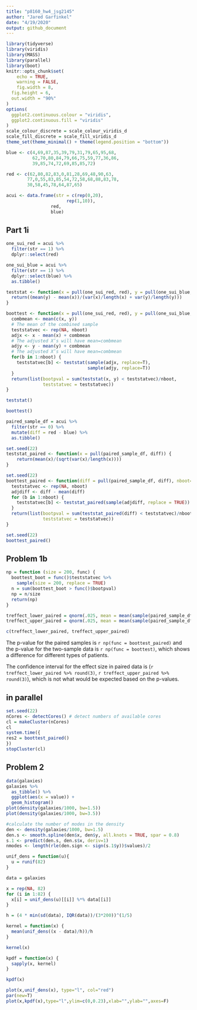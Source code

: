 ```yaml
---
title: "p8160_hw4_jsg2145"
author: "Jared Garfinkel"
date: "4/19/2020"
output: github_document
---
```


```r
library(tidyverse)
library(viridis)
library(MASS)
library(parallel)
library(boot)
knitr::opts_chunk$set(
	echo = TRUE,
	warning = FALSE,
	fig.width = 8, 
  fig.height = 6,
  out.width = "90%"
)
options(
  ggplot2.continuous.colour = "viridis",
  ggplot2.continuous.fill = "viridis"
)
scale_colour_discrete = scale_colour_viridis_d
scale_fill_discrete = scale_fill_viridis_d
theme_set(theme_minimal() + theme(legend.position = "bottom"))
```

```r
blue <- c(4,69,87,35,39,79,31,79,65,95,68,
          62,70,80,84,79,66,75,59,77,36,86,
          39,85,74,72,69,85,85,72)

red <- c(62,80,82,83,0,81,28,69,48,90,63,
        77,0,55,83,85,54,72,58,68,88,83,78,
        30,58,45,78,64,87,65)

acui <- data.frame(str = c(rep(0,20),
                       rep(1,10)),
                 red,
                 blue)
```

## Part 1i

```r
one_sui_red = acui %>% 
  filter(str == 1) %>% 
  dplyr::select(red)

one_sui_blue = acui %>% 
  filter(str == 1) %>% 
  dplyr::select(blue) %>% 
  as.tibble()
```

```r
teststat <- function(x = pull(one_sui_red, red), y = pull(one_sui_blue, blue)) {
  return((mean(y) - mean(x))/(var(x)/length(x) + var(y)/length(y)))
}

boottest <- function(x = pull(one_sui_red, red), y = pull(one_sui_blue, blue), nboot = 200) {
  combmean <- mean(c(x, y))
  # The mean of the combined sample
  teststatvec <- rep(NA, nboot)
  adjx <- x - mean(x) + combmean
  # The adjusted X’s will have mean=combmean
  adjy <- y - mean(y) + combmean
  # The adjusted X’s will have mean=combmean
  for(b in 1:nboot) {
    teststatvec[b] <- teststat(sample(adjx, replace=T),
                               sample(adjy, replace=T))
  }
  return(list(bootpval = sum(teststat(x, y) < teststatvec)/nboot, 
              teststatvec = teststatvec))
}
```



```r
teststat()

boottest()
```

```r
paired_sample_df = acui %>% 
  filter(str == 0) %>% 
  mutate(diff = red - blue) %>%
  as.tibble()
```

```r
set.seed(22)
teststat_paired <- function(x = pull(paired_sample_df, diff)) {
    return(mean(x)/(sqrt(var(x)/length(x))))
}

set.seed(22)
boottest_paired <- function(diff = pull(paired_sample_df, diff), nboot=200) {
  teststatvec <- rep(NA, nboot)
  adjdiff <- diff - mean(diff)
  for (b in 1:nboot) {
    teststatvec[b] <- teststat_paired(sample(adjdiff, replace = TRUE))
  }
  return(list(bootpval = sum(teststat_paired(diff) < teststatvec)/nboot, 
              teststatvec = teststatvec))
}

set.seed(22)
boottest_paired()
```

## Problem 1b

```r
np = function (size = 200, func) {
  boottest_boot = func()$teststatvec %>% 
    sample(size = 200, replace = TRUE)
  n = sum(boottest_boot > func()$bootpval)
  np = n/size
  return(np)
}

treffect_lower_paired = qnorm(.025, mean = mean(sample(paired_sample_df$diff, size = length(paired_sample_df$diff), replace = TRUE)))
treffect_upper_paired = qnorm(.025, mean = mean(sample(paired_sample_df$diff, size = length(paired_sample_df$diff), replace = TRUE)))

c(treffect_lower_paired, treffect_upper_paired)
```


The p-value for the paired samples is `r np(func = boottest_paired)` and the p-value for the two-sample data is `r np(func = boottest)`, which shows a difference for different types of patients.

The confidence interval for the effect size in paired data is (`r treffect_lower_paired %>% round(3)`, `r treffect_upper_paired %>% round(3)`), which is not what would be expected based on the p-values.

## in parallel

```r
set.seed(22)
nCores <- detectCores() # detect numbers of available cores 
cl = makeCluster(nCores)
cl
system.time({
res2 = boottest_paired()
})
stopCluster(cl)
```

## Problem 2

```r
data(galaxies)
galaxies %>%
  as_tibble() %>% 
  ggplot(aes(x = value)) +
  geom_histogram()
plot(density(galaxies/1000, bw=1.5))
plot(density(galaxies/1000, bw=3.5))
```

```r
#calculate the number of modes in the density
den <- density(galaxies/1000, bw=1.5)
den.s <- smooth.spline(den$x, den$y, all.knots = TRUE, spar = 0.8)
s.1 <- predict(den.s, den.s$x, deriv=1)
nmodes <- length(rle(den.sign <- sign(s.1$y))$values)/2
```

```r
unif_dens = function(u){
  u = runif(82)
}

data = galaxies

x = rep(NA, 82)
for (i in 1:82) {
  x[i] = unif_dens(u)[[i]] %*% data[[i]]
}

h = (4 * min(sd(data), IQR(data))/(3*200))^(1/5)

kernel = function(x) {
  mean(unif_dens((x - data)/h))/h
}

kernel(x)

kpdf = function(x) {
  sapply(x, kernel)
}

kpdf(x)

plot(x,unif_dens(x), type="l", col="red") 
par(new=T)
plot(x,kpdf(x),type="l",ylim=c(0,0.23),xlab="",ylab="",axes=F)
```

